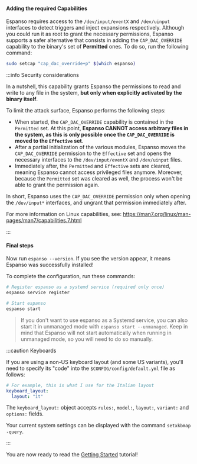 #### Adding the required Capabilities

Espanso requires access to the `/dev/input/eventX` and `/dev/uinput` interfaces to detect triggers and inject expansions respectively. 
Although you could run it as root to grant the necessary permissions, Espanso supports a safer alternative
that consists in adding the `CAP_DAC_OVERRIDE` capability to the binary's set of **Permitted** ones. To do so, run the following command:

```bash
sudo setcap "cap_dac_override+p" $(which espanso)
```

:::info Security considerations

 In a nutshell, this capability grants Espanso the permissions to read and write to any file in the system, **but only when explicitly activated by the binary itself**.

 To limit the attack surface, Espanso performs the following steps:
* When started, the `CAP_DAC_OVERRIDE` capability is contained in the `Permitted` set. At this point, **Espanso CANNOT access arbitrary files in the system, as this is only possible once the `CAP_DAC_OVERRIDE` is moved to the `Effective` set**.
* After a partial initialization of the various modules, Espanso moves the `CAP_DAC_OVERRIDE` permission to the `Effective` set and opens the necessary interfaces to the `/dev/input/eventX` and `/dev/uinput` files.
* Immediately after, the `Permitted` and `Effective` sets are cleared, meaning Espanso cannot access privileged files anymore. Moreover, because the `Permitted` set was cleared as well, the process won't be able to grant the permission again.

 In short, Espanso uses the `CAP_DAC_OVERRIDE` permission only when opening the `/dev/input*` interfaces, and ungrant that permission immediately after.

 For more information on Linux capabilities, see: https://man7.org/linux/man-pages/man7/capabilities.7.html

:::


#### Final steps

Now run `espanso --version`. If you see the version appear, it means Espanso was successfully installed!

To complete the configuration, run these commands:

```bash
# Register espanso as a systemd service (required only once)
espanso service register

# Start espanso
espanso start
```

> If you don't want to use espanso as a Systemd service, you can also start it in unmanaged mode with `espanso start --unmanaged`. Keep in mind that Espanso will not start automatically when running in unmanaged mode, so you will need to do so manually.

:::caution Keyboards

If you are using a non-US keyboard layout (and some US variants), you'll need to specify its "code" into
the `$CONFIG/config/default.yml` file as follows:

```yaml
# For example, this is what I use for the Italian layout
keyboard_layout:
  layout: "it"
```
 The `keyboard_layout:` object accepts `rules:`, `model:`, `layout:`, `variant:` and `options:` fields. 

 Your current system settings can be displayed with the command `setxkbmap -query`.

:::

You are now ready to read the [Getting Started](../../get-started) tutorial!